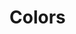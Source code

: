 
<Meta title="Core/Colors" />

# Colors

<ColorPalette>
  <ColorItem
    title="theme.color.blue"
    subtitle="primaryBlue"
    colors={{
      '--c-blue': '#4272ef',
      '--h-blue': '#5a88ff',
      '--bg-blue': '#eaf0ff'
    }}
  />
  <ColorItem
    title="theme.color.pink"
    subtitle="secondaryPink"
    colors={{
      '--c-pink': '#f3377e',
      '--h-pink': '#f15d96'
    }}
  />
  <ColorItem
    title="theme.color.black"
    subtitle="black"
    colors={{ '--c-black': '#0f141a' }}
  />
  <ColorItem
    title="theme.color.gray"
    subtitle="gray"
    colors={{
      '--c-gray': '#595959',
      '--ol-gray': '#e1e1e1',
      '--bg-gray': '#f2f2f2'
    }}
  />
  <ColorItem
    title="theme.color.white"
    subtitle="white"
    colors={{ '--c-white': '#fff' }}
  />
</ColorPalette>
